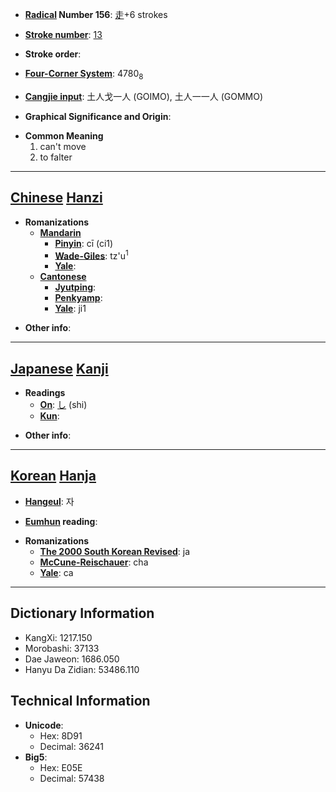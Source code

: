 * '''[[Wiktionary:Chinese radical index| Radical]] Number 156''': [[Wiktionary:Chinese radical index 走|走]]+6 strokes

* '''[[Wiktionary:Chinese total strokes index|Stroke number]]''': [[Wiktionary:Chinese total strokes index 13|13]]

* '''Stroke order''': 

* '''[[Wiktionary:Chinese four corner index|Four-Corner System]]''': 4780<sub>8</sub>

* '''[[Wiktionary:Chinese Cangjie index|Cangjie input]]''': 土人戈一人 (GOIMO), 土人一一人 (GOMMO)

* '''Graphical Significance and Origin''': 

* '''Common Meaning'''
*#can't move
*# to falter


----

== [[Chinese]] [[Hanzi]] ==

* '''Romanizations'''
** '''[[Mandarin]]'''
*** '''[[Pinyin]]''': cī (ci1)
*** '''[[Wade-Giles]]''': tz'u<sup>1</sup>
*** '''[[Yale]]''': 
** '''[[Cantonese]]'''
*** '''[[Jyutping]]''':
*** '''[[Penkyamp]]''': 
*** '''[[Yale]]''': ji1

* '''Other info''': 

----

== [[Japanese]] [[Kanji]] ==

* '''Readings'''
** '''[[On]]''': [[し]] (shi)
** '''[[Kun]]''': 

* '''Other info''':  

----

== [[Korean]] [[Hanja]] ==

* '''[[Hangeul]]''': 자

* '''[[Eumhun]] reading''': 

* '''Romanizations'''
** '''[[The 2000 South Korean Revised Romanization|The 2000 South Korean Revised]]''': ja
** '''[[McCune-Reischauer]]''': cha
** '''[[Yale]]''': ca

----

== Dictionary Information ==

* KangXi: 1217.150
* Morobashi: 37133
* Dae Jaweon: 1686.050
* Hanyu Da Zidian: 53486.110

== Technical Information ==

* '''Unicode''':
** Hex: 8D91
** Decimal: 36241
* '''Big5''':
** Hex: E05E
** Decimal: 57438